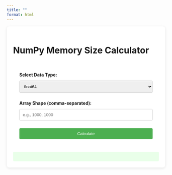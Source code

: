 ```yaml
---
title: ""
format: html
---
```


<style>
  /* body {
    font-family: Arial, sans-serif;
    background-color: #f4f4f9;
    margin: 0;
    padding: 0;
    display: flex;
    justify-content: center;
    align-items: center;
    height: 100vh;
  } */
  .container {
    max-width: 600px;
    background-color: white;
    padding: 20px;
    border-radius: 8px;
    box-shadow: 0 2px 10px rgba(0, 0, 0, 0.1);
  }
  /* h1 {
    color: #333;
    text-align: center;
    font-size: 28px;
    margin-bottom: 20px;
  } */
  form {
    background-color: white;
    padding: 20px;
    border-radius: 8px;
  }
  label {
    font-weight: bold;
    display: block;
    margin-top: 10px;
  }
  select, input {
    width: 100%;
    padding: 10px;
    margin: 10px 0;
    border: 1px solid #ccc;
    border-radius: 4px;
    box-sizing: border-box;
  }
  button {
    background-color: #4CAF50;
    color: white;
    padding: 10px 20px;
    border: none;
    border-radius: 4px;
    cursor: pointer;
    width: 100%;
  }
  button:hover {
    background-color: #45a049;
  }
  .result {
    background-color: #e9ffe9;
    padding: 15px;
    border-radius: 4px;
    margin-top: 20px;
    font-size: 18px;
  }
</style>

<div class="container">
  <h1>NumPy Memory Size Calculator</h1>
  <form id="numpyForm">
    <label for="dtype">Select Data Type:</label>
    <select id="dtype">
      <option value="int8">int8</option>
      <option value="int16">int16</option>
      <option value="int32">int32</option>
      <option value="int64">int64</option>
      <option value="float32">float32</option>
      <option value="float64" selected>float64</option> <!-- Default value set to float64 -->
    </select>
    
    <label for="shape">Array Shape (comma-separated):</label>
    <input type="text" id="shape" placeholder="e.g., 1000, 1000">
    
    <button type="button" onclick="calculateMemorySize()">Calculate</button>
  </form>

  <div class="result" id="result"></div>
</div>

<script>
  function calculateMemorySize() {
    const dtype = document.getElementById("dtype").value;
    const shapeInput = document.getElementById("shape").value;

    if (!shapeInput) {
      document.getElementById("result").innerHTML = "Please enter a valid array shape.";
      return;
    }

    const shape = shapeInput.split(',').map(Number);
    const size = shape.reduce((a, b) => a * b, 1);

    const dtypeSizes = {
      int8: 1,
      int16: 2,
      int32: 4,
      int64: 8,
      float32: 4,
      float64: 8
    };

    const memorySize = size * dtypeSizes[dtype];
    document.getElementById("result").innerHTML = 
      `Memory size: ${memorySize.toLocaleString()} bytes (${(memorySize / (1024 ** 2)).toFixed(2)} MB)`;
  }
</script>
